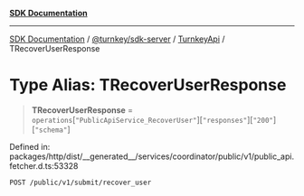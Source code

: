 [**SDK Documentation**](../../../../../README.mdx)

***

[SDK Documentation](../../../../../packages.mdx) / [@turnkey/sdk-server](../../../README.mdx) / [TurnkeyApi](../README.mdx) / TRecoverUserResponse

# Type Alias: TRecoverUserResponse

> **TRecoverUserResponse** = `operations`\[`"PublicApiService_RecoverUser"`\]\[`"responses"`\]\[`"200"`\]\[`"schema"`\]

Defined in: packages/http/dist/\_\_generated\_\_/services/coordinator/public/v1/public\_api.fetcher.d.ts:53328

`POST /public/v1/submit/recover_user`
